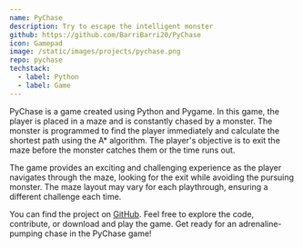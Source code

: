 ```yaml
---
name: PyChase
description: Try to escape the intelligent monster
github: https://github.com/BarriBarri20/PyChase
icon: Gamepad
image: /static/images/projects/pychase.png
repo: pychase
techstack:
  - label: Python
  - label: Game
---
```


PyChase is a game created using Python and Pygame. In this game, the player is placed in a maze and is constantly chased by a monster. The monster is programmed to find the player immediately and calculate the shortest path using the A\* algorithm. The player's objective is to exit the maze before the monster catches them or the time runs out.

The game provides an exciting and challenging experience as the player navigates through the maze, looking for the exit while avoiding the pursuing monster. The maze layout may vary for each playthrough, ensuring a different challenge each time.

You can find the project on [GitHub](https://github.com/your-username/pychase). Feel free to explore the code, contribute, or download and play the game. Get ready for an adrenaline-pumping chase in the PyChase game!
